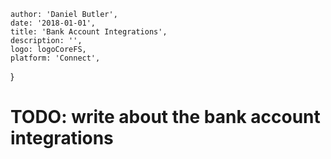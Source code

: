 
    author: 'Daniel Butler',
    date: '2018-01-01',
    title: 'Bank Account Integrations',
    description: '',
    logo: logoCoreFS,
    platform: 'Connect',
}

# TODO: write about the bank account integrations
